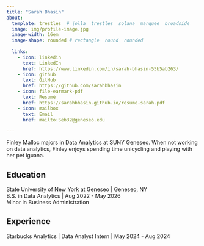```yaml
---
title: "Sarah Bhasin" 
about:
  template: trestles  # jolla  trestles  solana  marquee  broadside
  image: img/profile-image.jpg
  image-width: 16em
  image-shape: rounded # rectangle  round  rounded
  
  links:
    - icon: linkedin
      text: LinkedIn
      href: https://www.linkedin.com/in/sarah-bhasin-55b5ab263/
    - icon: github
      text: GitHub
      href: https://github.com/sarahbhasin
    - icon: file-earmark-pdf
      text: Resumé
      href: https://sarahbhasin.github.io/resume-sarah.pdf
    - icon: mailbox
      text: Email
      href: mailto:Seb32@geneseo.edu

---
```



Finley Malloc majors in Data Analytics at SUNY Geneseo. When not working on data analytics, Finley enjoys spending time unicycling and playing with her pet iguana.

## Education

State University of New York at Geneseo | Geneseo, NY <br>
B.S. in Data Analytics | Aug 2022 - May 2026 <br>
Minor in Business Administration 

## Experience

Starbucks Analytics | Data Analyst Intern | May 2024 - Aug 2024

